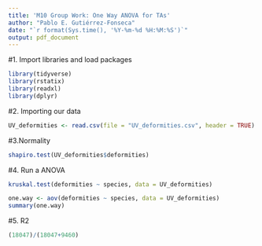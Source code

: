 ```yaml
---
title: 'M10 Group Work: One Way ANOVA for TAs'
author: "Pablo E. Gutiérrez-Fonseca"
date: "`r format(Sys.time(), '%Y-%m-%d %H:%M:%S')`"
output: pdf_document
---
```



#1. Import libraries and load packages
```r
library(tidyverse)
library(rstatix)
library(readxl)
library(dplyr)
```



#2. Importing our data
```r
UV_deformities <- read.csv(file = "UV_deformities.csv", header = TRUE)
```


#3.Normality
```r
shapiro.test(UV_deformities$deformities)
```


#4. Run a ANOVA
```r
kruskal.test(deformities ~ species, data = UV_deformities)

one.way <- aov(deformities ~ species, data = UV_deformities)
summary(one.way)
```

#5. R2
```r
(18047)/(18047+9460)
```

